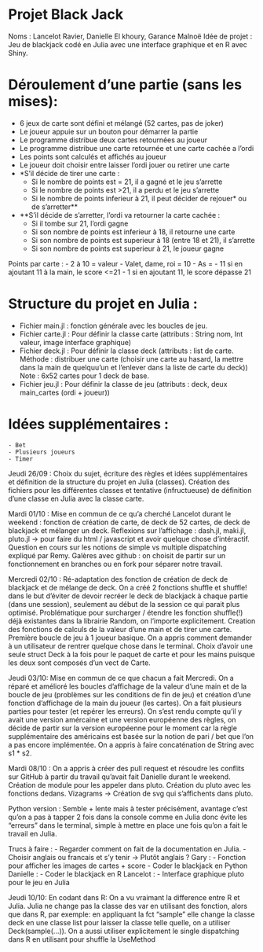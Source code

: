 # Projet Black Jack
Noms : Lancelot Ravier, Danielle El khoury, Garance Malnoë
Idée de projet : Jeu de blackjack codé en Julia avec une interface graphique et en R avec Shiny.

# Déroulement d'une partie (sans les mises): 
- 6 jeux de carte sont défini et mélangé (52 cartes, pas de joker)
- Le joueur appuie sur un bouton pour démarrer la partie
- Le programme distribue deux cartes retournées au joueur
- Le programme distribue une carte retournée et une carte cachée a l'ordi
- Les points sont calculés et affichés au joueur
- Le joueur doit choisir entre laisser l'ordi jouer ou retirer une carte
- *S'il décide de tirer une carte :
    - Si le nombre de points est = 21, il a gagné et le jeu s'arrette
    - Si le nombre de points est >21, il a perdu et le jeu s'arrette
    - Si le nombre de points inferieur à 21, il peut décider de rejouer* ou de s'arretter**
- **S'il décide de s'arretter, l'ordi va retourner la carte cachée :
    - Si il tombe sur 21, l'ordi gagne
    - Si son nombre de points est inferieur à 18, il retourne une carte
    - Si son nombre de points est superieur à 18 (entre 18 et 21), il s'arrette
    - Si son nombre de points est superieur à 21, le joueur gagne

Points par carte : 
    - 2 à 10 = valeur
    - Valet, dame, roi = 10
    - As =
        - 11 si en ajoutant 11 à la main, le score <=21
        - 1 si en ajoutant 11, le score dépasse 21

# Structure du projet en Julia :
- Fichier main.jl : fonction générale avec les boucles de jeu.
- Fichier carte.jl : Pour définir la classe carte (attributs : String nom, Int valeur, image interface graphique)
- Fichier deck.jl : Pour définir la classe deck (attributs : list de carte. Méthode : distribuer une carte (choisir une carte au hasard, la mettre dans la main de quelquu'un et l'enlever dans la liste de carte du deck))  Note : 6x52 cartes pour 1 deck de base.
- Fichier jeu.jl : Pour définir la classe de jeu (attributs : deck, deux main_cartes (ordi + joueur))

# Idées supplémentaires :
    - Bet
    - Plusieurs joueurs
    - Timer

Jeudi 26/09 : Choix du sujet, écriture des règles et idées supplémentaires et définition de la structure du projet en Julia (classes). Création des fichiers pour les différentes classes et tentative (infructueuse) de définition d'une classe en Julia avec la classe carte.

Mardi 01/10 : 
Mise en commun de ce qu'a cherché Lancelot durant le weekend : fonction de création de carte, de deck de 52 cartes, de deck de blackjack et mélanger un deck. 
Reflexions sur l'affichage : dash.jl, maki.jl, pluto.jl -> pour faire du html / javascript et avoir quelque chose d'intéractif. Question en cours sur les notions de simple vs multiple dispatching expliqué par Remy.
Galères avec github : on choisit de partir sur un fonctionnement en branches ou en fork pour séparer notre travail.

Mercredi 02/10 : Ré-adaptation des fonction de création de deck de blackjack et de mélange de deck. On a créé 2 fonctions shuffle et shuffle!  dans le but d'éviter de devoir recréer le deck de blackjack à chaque partie (dans une session), seulement au début de la session ce qui parait plus optimisé. 
Problématique pour surcharger / étendre les fonction shuffle(!) déjà existantes dans la librairie Random, on l'importe explicitement.
Creation des fonctions de calculs de la valeur d'une main et de tirer une carte.
Première boucle de jeu à 1 joueur basique. On a appris comment demander à un utilisateur de rentrer quelque chose dans le terminal.
Choix d'avoir une seule struct Deck à la fois pour le paquet de carte et pour les mains puisque les deux sont composés d'un vect de Carte.

Jeudi 03/10:
Mise en commun de ce que chacun a fait Mercredi. On a réparé et amélioré les boucles d'affichage de la valeur d'une main et de la boucle de jeu (problèmes sur les conditions de fin de jeu) et création d'une fonction d'affichage de la main du joueur (les cartes). On a fait plusieurs parties pour tester (et repérer les erreurs). On s'est rendu compte qu'il y avait une version amércaine et une version européenne des règles, on décide de partir sur la version européenne pour le moment car la règle supplémentaire des américains est basée sur la notion de pari / bet que l'on a pas encore implémentée. On a appris à faire concaténation de String avec s1 * s2.

Mardi 08/10 :
On a appris à créer des pull request et résoudre les conflits sur GitHub à partir du travail qu'avait fait Danielle durant le weekend. Création de module pour les appeler dans pluto. Création du pluto avec les fonctions dedans. Vizagrams -> Création de svg qui s'affichents dans pluto.

Python version :
Semble + lente mais à tester précisément, avantage c'est qu'on a pas à tapper 2 fois dans la console comme en Julia donc évite les "erreurs" dans le terminal, simple à mettre en place une fois qu'on a fait le travail en Julia.

Trucs à faire :
- Regarder comment on fait de la documentation en Julia.
- Choisir anglais ou francais et s'y tenir -> Plutôt anglais ?
Gary :
- Fonction pour afficher les images de cartes + score
- Coder le blackjack en Python
Danielle :
- Coder le blackjack en R
Lancelot :
- Interface graphique pluto pour le jeu en Julia

Jeudi 10/10:
En codant dans R: On a vu vraimant la difference entre R et Julia. Julia ne change pas la classe des var en utilisant des fonction, alors que dans R, par exemple: en appliquant la fct "sample" elle change la classe deck en une classe list 
pour laisser la classe telle quelle, on a utiliser Deck(sample(...)).
On a aussi utiliser explicitement le single dispatching dans R en utilisant pour shuffle la UseMethod



